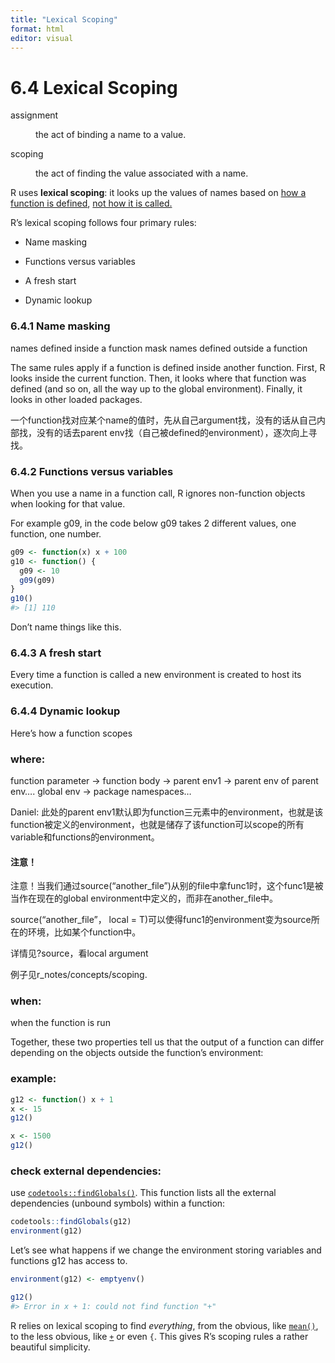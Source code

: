 ```yaml
---
title: "Lexical Scoping"
format: html
editor: visual
---
```


# 6.4 Lexical Scoping

assignment

:   the act of binding a name to a value.

scoping

:   the act of finding the value associated with a name.

R uses **lexical scoping**: it looks up the values of names based on [how a function is defined]{.underline}, [not how it is called.]{.underline}

R's lexical scoping follows four primary rules:

-   Name masking

-   Functions versus variables

-   A fresh start

-   Dynamic lookup

### **6.4.1 Name masking**

names defined inside a function mask names defined outside a function

The same rules apply if a function is defined inside another function. First, R looks inside the current function. Then, it looks where that function was defined (and so on, all the way up to the global environment). Finally, it looks in other loaded packages.

一个function找对应某个name的值时，先从自己argument找，没有的话从自己内部找，没有的话去parent env找（自己被defined的environment），逐次向上寻找。

### **6.4.2 Functions versus variables**

When you use a name in a function call, R ignores non-function objects when looking for that value.

For example g09, in the code below g09 takes 2 different values, one function, one number.

```r
g09 <- function(x) x + 100
g10 <- function() {
  g09 <- 10
  g09(g09)
}
g10()
#> [1] 110
```

Don't name things like this.

### **6.4.3 A fresh start**

Every time a function is called a new environment is created to host its execution.

### **6.4.4 Dynamic lookup**

Here's how a function scopes

### **where:**

function parameter -\> function body -\> parent env1 -\> parent env of parent env.... global env -\> package namespaces...

Daniel: 此处的parent env1默认即为function三元素中的environment，也就是该function被定义的environment，也就是储存了该function可以scope的所有variable和functions的environment。

#### 注意！

注意！当我们通过source("another_file")从别的file中拿func1时，这个func1是被当作在现在的global environment中定义的，而非在another_file中。

source("another_file"， local = T)可以使得func1的environment变为source所在的环境，比如某个function中。

详情见?source，看local argument

例子见r_notes/concepts/scoping.

### **when:**

when the function is run

Together, these two properties tell us that the output of a function can differ depending on the objects outside the function's environment:

### example:

```r
g12 <- function() x + 1
x <- 15
g12()

x <- 1500
g12()


```

### check external dependencies:

use [`codetools::findGlobals()`](https://rdrr.io/pkg/codetools/man/findGlobals.html). This function lists all the external dependencies (unbound symbols) within a function:

```r
codetools::findGlobals(g12)
environment(g12)
```

Let's see what happens if we change the environment storing variables and functions g12 has access to.

```r
environment(g12) <- emptyenv()
```

```r
g12()
#> Error in x + 1: could not find function "+"
```

R relies on lexical scoping to find *everything*, from the obvious, like [`mean()`](https://rdrr.io/r/base/mean.html), to the less obvious, like [`+`](https://rdrr.io/r/base/Arithmetic.html) or even `{`. This gives R's scoping rules a rather beautiful simplicity.
